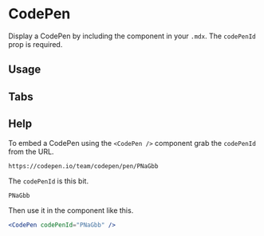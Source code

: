 

<Meta title="Components/CodePen" component={CodePen} />

# CodePen

Display a CodePen by including the component in your `.mdx`. The `codePenId` prop is required.

<ArgsTable of={CodePen} />

## Usage

<Story name="usage">
  <CodePen codePenId="PNaGbb" />
</Story>

<Source ID="usage" />

## Tabs

<Story name="tabs">
  <CodePen codePenId="PNaGbb" tabs={['js', 'result']} />
</Story>

<Source ID="tabs" />

## Help

<Story name="help" />

To embed a CodePen using the `<CodePen />` component grab the `codePenId` from the URL.

```
https://codepen.io/team/codepen/pen/PNaGbb
```

The `codePenId` is this bit.

```
PNaGbb
```

Then use it in the component like this.

```jsx
<CodePen codePenId="PNaGbb" />
```
